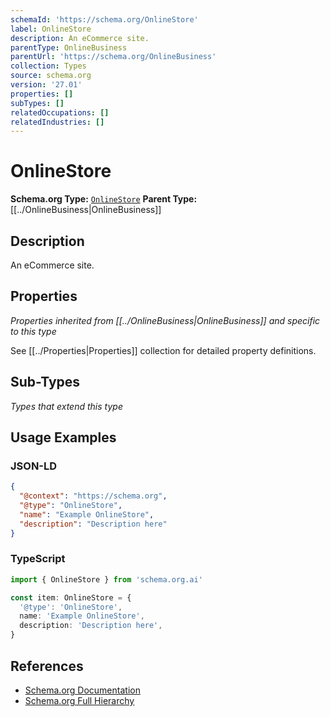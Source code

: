 ```yaml
---
schemaId: 'https://schema.org/OnlineStore'
label: OnlineStore
description: An eCommerce site.
parentType: OnlineBusiness
parentUrl: 'https://schema.org/OnlineBusiness'
collection: Types
source: schema.org
version: '27.01'
properties: []
subTypes: []
relatedOccupations: []
relatedIndustries: []
---
```

# OnlineStore

**Schema.org Type:** [`OnlineStore`](https://schema.org/OnlineStore)
**Parent Type:** [[../OnlineBusiness|OnlineBusiness]]

## Description

An eCommerce site.

## Properties

*Properties inherited from [[../OnlineBusiness|OnlineBusiness]] and specific to this type*

See [[../Properties|Properties]] collection for detailed property definitions.

## Sub-Types

*Types that extend this type*

## Usage Examples

### JSON-LD

```json
{
  "@context": "https://schema.org",
  "@type": "OnlineStore",
  "name": "Example OnlineStore",
  "description": "Description here"
}
```

### TypeScript

```typescript
import { OnlineStore } from 'schema.org.ai'

const item: OnlineStore = {
  '@type': 'OnlineStore',
  name: 'Example OnlineStore',
  description: 'Description here',
}
```

## References

- [Schema.org Documentation](https://schema.org/OnlineStore)
- [Schema.org Full Hierarchy](https://schema.org/docs/full.html)
